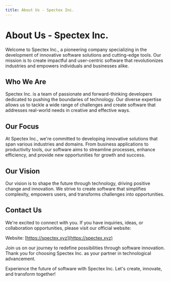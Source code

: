 ```yaml
---
title: About Us - Spectex Inc.
---
```


# About Us - Spectex Inc.

Welcome to Spectex Inc., a pioneering company specializing in the development of innovative software solutions and cutting-edge tools. Our mission is to create impactful and user-centric software that revolutionizes industries and empowers individuals and businesses alike.

## Who We Are

Spectex Inc. is a team of passionate and forward-thinking developers dedicated to pushing the boundaries of technology. Our diverse expertise allows us to tackle a wide range of challenges and create software that addresses real-world needs in creative and effective ways.

## Our Focus

At Spectex Inc., we're committed to developing innovative solutions that span various industries and domains. From business applications to productivity tools, our software aims to streamline processes, enhance efficiency, and provide new opportunities for growth and success.

## Our Vision

Our vision is to shape the future through technology, driving positive change and innovation. We strive to create software that simplifies complexity, empowers users, and transforms challenges into opportunities.

## Contact Us

We're excited to connect with you. If you have inquiries, ideas, or collaboration opportunities, please visit our official website:

Website: [https://spectex.xyz](https://spectex.xyz)

Join us on our journey to redefine possibilities through software innovation. Thank you for choosing Spectex Inc. as your partner in technological advancement.

Experience the future of software with Spectex Inc. Let's create, innovate, and transform together!
